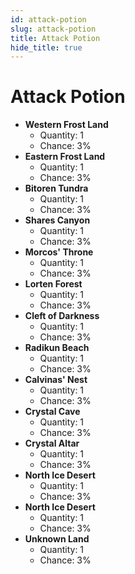 ---
id: attack-potion
slug: attack-potion
title: Attack Potion
hide_title: true
---


# <ItemIcon iconId="1246"/> Attack Potion
- **Western Frost Land**
	- Quantity: 1
	- Chance: 3%
- **Eastern Frost Land**
	- Quantity: 1
	- Chance: 3%
- **Bitoren Tundra**
	- Quantity: 1
	- Chance: 3%
- **Shares Canyon**
	- Quantity: 1
	- Chance: 3%
- **Morcos' Throne**
	- Quantity: 1
	- Chance: 3%
- **Lorten Forest**
	- Quantity: 1
	- Chance: 3%
- **Cleft of Darkness**
	- Quantity: 1
	- Chance: 3%
- **Radikun Beach**
	- Quantity: 1
	- Chance: 3%
- **Calvinas' Nest**
	- Quantity: 1
	- Chance: 3%
- **Crystal Cave**
	- Quantity: 1
	- Chance: 3%
- **Crystal Altar**
	- Quantity: 1
	- Chance: 3%
- **North Ice Desert**
	- Quantity: 1
	- Chance: 3%
- **North Ice Desert**
	- Quantity: 1
	- Chance: 3%
- **Unknown Land**
	- Quantity: 1
	- Chance: 3%

